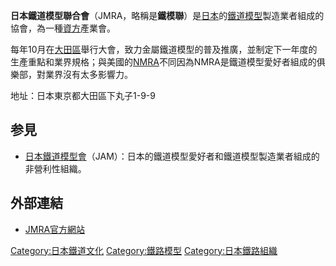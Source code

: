 '''日本鐵道模型聯合會'''（JMRA，略稱是'''鐵模聯'''）是[[日本|日本]]的[[鐵道模型|鐵道模型]]製造業者組成的協會，為一種[[資方|資方]]產業會。

每年10月在[[大田區|大田區]]舉行大會，致力金屬鐵道模型的普及推廣，並制定下一年度的生產重點和業界規格；與美國的[[NMRA|NMRA]]不同因為NMRA是鐵道模型愛好者組成的俱樂部，對業界沒有太多影響力。

地址：日本東京都大田區下丸子1-9-9

==参見==
*[[日本鐵道模型會|日本鐵道模型會]]（JAM）：日本的鐵道模型愛好者和鐵道模型製造業者組成的非營利性組織。

==外部連結==
*[http://www.jmra.gr.jp/ JMRA官方網站] {{Wayback|url=http://www.jmra.gr.jp/ |date=20210126162402 }}

[[Category:日本鐵道文化|Category:日本鐵道文化]]
[[Category:鐵路模型|Category:鐵路模型]]
[[Category:日本鐵路組織|Category:日本鐵路組織]]